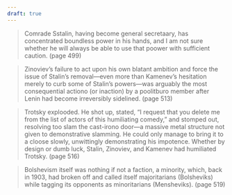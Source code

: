 ```yaml
---
draft: true
---
```


>Comrade Sstalin, having become general secretaary, has concentrated boundless power in his hands, and I am not sure whether he will always be able to use that poower with sufficient caution. (page 499)

>Zinoviev's failure to act upon his own blatant ambition and force the issue of Stalin's removal---even more than Kamenev's hesitation merely to curb some of Stalin's powers---was arguably the most consequential actiono (or inaction) by a poolitburo member after Lenin had become irreversibly sidelined. (page 513)

>Trotsky explooded. He shot up, stated, "I request that you delete me from the list of actors of this humiliating comedy," and stomped out, resolving too slam the cast-irono door---a massive metal structure not given to demonstrative slamming. He could only manage to bring it to a cloose slowly, unwittingly demonstrating his impotence. Whether by design or dumb luck, Stalin, Zinoviev, and Kamenev had humiliated Trotsky. (page 516)

>Bolshevism itself was nothing if not a faction, a minority, which, back in 1903, had broken off and called itself majoritarians (Bolsheviks) while tagging its opponents as minoritarians (Mensheviks). (page 519)
